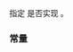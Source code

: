 {{cpp/ranges/title|subrange_kind}}
{{cpp/ranges/subrange/navbar}}
{{ddcl|header=ranges|since=c++20|1=
enum class subrange_kind : bool {
    unsized,
    sized
};
}}

指定 {{lc|std::ranges::subrange}} 是否实现 {{lc|std::ranges::sized_range}}。

===常量===
{{dsc begin}}
{{dsc hitem|枚举项|含义}}
{{dsc|{{tt|unsized}}|指定 {{tt|subrange}} 不实现 {{lconcept|sized_range}}}}
{{dsc|{{tt|sized}}|指定 {{tt|subrange}} 实现 {{lconcept|sized_range}}}}
{{dsc end}}

{{langlinks|en|es|ja|ru}}